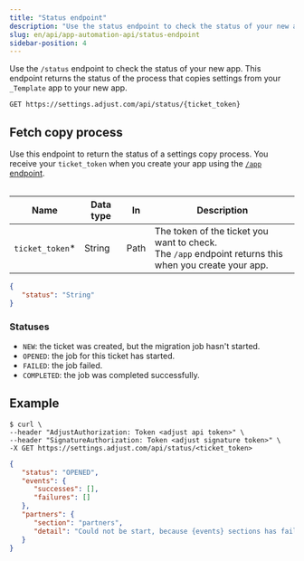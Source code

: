 ```yaml
---
title: "Status endpoint"
description: "Use the status endpoint to check the status of your new app"
slug: en/api/app-automation-api/status-endpoint
sidebar-position: 4
---
```


Use the `/status` endpoint to check the status of your new app. This endpoint returns the status of the process that copies settings from your `_Template` app to your new app.

```http title="Endpoint" "/status" "{ticket_token}"
GET https://settings.adjust.com/api/status/{ticket_token}
```

## Fetch copy process

Use this endpoint to return the status of a settings copy process. You receive your `ticket_token` when you create your app using the [`/app` endpoint](/en/api/app-automation-api/app-endpoint).

<Table>

| Name             | Data type | In   | Description                                                                                                 |
| ---------------- | --------- | ---- | ----------------------------------------------------------------------------------------------------------- |
| `ticket_token`\* | String    | Path | The token of the ticket you want to check. <br />The `/app` endpoint returns this when you create your app. |

</Table>

```json
{
   "status": "String"
}
```

### Statuses

-  `NEW`: the ticket was created, but the migration job hasn't started.
-  `OPENED`: the job for this ticket has started.
-  `FAILED`: the job failed.
-  `COMPLETED`: the job was completed successfully.

## Example

```console title="cURL" "<ticket_token>"
$ curl \
--header "AdjustAuthorization: Token <adjust api token>" \
--header "SignatureAuthorization: Token <adjust signature token>" \
-X GET https://settings.adjust.com/api/status/<ticket_token>
```

```json title="Success response"
{
   "status": "OPENED",
   "events": {
      "successes": [],
      "failures": []
   },
   "partners": {
      "section": "partners",
      "detail": "Could not be start, because {events} sections has failed"
   }
}
```
